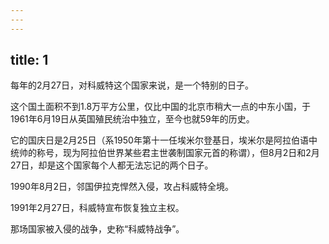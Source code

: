 ```yaml
---
---
---
```

title: 1
---



每年的2月27日，对科威特这个国家来说，是一个特别的日子。

这个国土面积不到1.8万平方公里，仅比中国的北京市稍大一点的中东小国，于1961年6月19日从英国殖民统治中独立，至今也就59年的历史。

它的国庆日是2月25日（系1950年第十一任埃米尔登基日，埃米尔是阿拉伯语中统帅的称号，现为阿拉伯世界某些君主世袭制国家元首的称谓），但8月2日和2月27日，却是这个国家每个人都无法忘记的两个日子。

1990年8月2日，邻国伊拉克悍然入侵，攻占科威特全境。

1991年2月27日，科威特宣布恢复独立主权。

那场国家被入侵的战争，史称“科威特战争”。